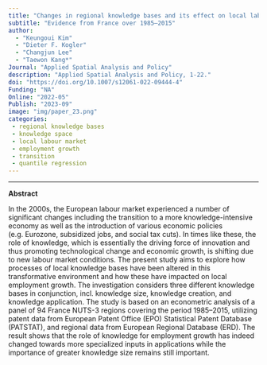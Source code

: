 ```yaml
---
title: "Changes in regional knowledge bases and its effect on local labour markets in the midst of transition"
subtitle: "Evidence from France over 1985–2015"
author: 
  - "Keungoui Kim" 
  - "Dieter F. Kogler"
  - "Changjun Lee"
  - "Taewon Kang*" 
Journal: "Applied Spatial Analysis and Policy"
description: "Applied Spatial Analysis and Policy, 1-22."
doi: "https://doi.org/10.1007/s12061-022-09444-4"
Funding: "NA"
Online: "2022-05"
Publish: "2023-09"
image: "img/paper_23.png"
categories:
 - regional knowledge bases
 - knowledge space
 - local labour market
 - employment growth
 - transition
 - quantile regression
---
```


------------------------------------------------------------------------

**Abstract**

In the 2000s, the European labour market experienced a number of significant changes including the transition to a more knowledge-intensive economy as well as the introduction of various economic policies (e.g. Eurozone, subsidized jobs, and social tax cuts). In times like these, the role of knowledge, which is essentially the driving force of innovation and thus promoting technological change and economic growth, is shifting due to new labour market conditions. The present study aims to explore how processes of local knowledge bases have been altered in this transformative environment and how these have impacted on local employment growth. The investigation considers three different knowledge bases in conjunction, incl. knowledge size, knowledge creation, and knowledge application. The study is based on an econometric analysis of a panel of 94 France NUTS-3 regions covering the period 1985–2015, utilizing patent data from European Patent Office (EPO) Statistical Patent Database (PATSTAT), and regional data from European Regional Database (ERD). The result shows that the role of knowledge for employment growth has indeed changed towards more specialized inputs in applications while the importance of greater knowledge size remains still important.


